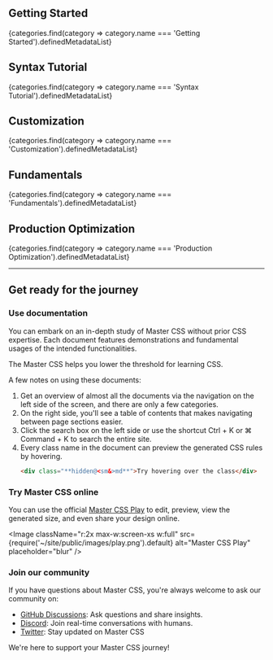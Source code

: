 

## Getting Started
<OverviewButtons>
    {categories.find(category => category.name === 'Getting Started').definedMetadataList}
</OverviewButtons>

## Syntax Tutorial
<OverviewButtons>
    {categories.find(category => category.name === 'Syntax Tutorial').definedMetadataList}
</OverviewButtons>

## Customization
<OverviewButtons>
    {categories.find(category => category.name === 'Customization').definedMetadataList}
</OverviewButtons>

## Fundamentals
<OverviewButtons>
    {categories.find(category => category.name === 'Fundamentals').definedMetadataList}
</OverviewButtons>

## Production Optimization
<OverviewButtons>
    {categories.find(category => category.name === 'Production Optimization').definedMetadataList}
</OverviewButtons>

---

## Get ready for the journey
### Use documentation
You can embark on an in-depth study of Master CSS without prior CSS expertise. Each document features demonstrations and fundamental usages of the intended functionalities.

The Master CSS helps you lower the threshold for learning CSS.

A few notes on using these documents:

1. Get an overview of almost all the documents via the navigation on the left side of the screen, and there are only a few categories.
2. On the right side, you'll see a table of contents that makes navigating between page sections easier.
3. Click the search box on the left side or use the shortcut <KeyCap>Ctrl</KeyCap> + <KeyCap>K</KeyCap> or <KeyCap>⌘ Command</KeyCap> + <KeyCap>K</KeyCap> to search the entire site.
4. Every class name in the document can preview the generated CSS rules by hovering.
    ```html
    <div class="**hidden@<sm&>md**">Try hovering over the class</div>
    ```

### Try Master CSS online
You can use the official [Master CSS Play](/play) to edit, preview, view the generated size, and even share your design online.

<Image className="r:2x max-w:screen-xs w:full" src={require('~/site/public/images/play.png').default} alt="Master CSS Play" placeholder="blur" />

### Join our community
If you have questions about Master CSS, you're always welcome to ask our community on:

- [GitHub Discussions](https://github.com/master-co/css/discussions): Ask questions and share insights.
- [Discord](https://discord.com/invite/sZNKpAAAw6): Join real-time conversations with humans.
- [Twitter](https://twitter.com/mastercorg): Stay updated on Master CSS

We're here to support your Master CSS journey!
